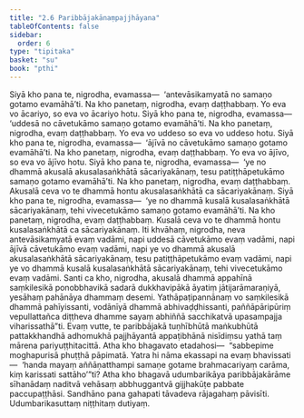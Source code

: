 ```yaml
---
title: "2.6 Paribbājakānaṃpajjhāyana"
tableOfContents: false
sidebar:
  order: 6
type: "tipitaka"
basket: "su"
book: "pthi"
---
```



<DynamicBreadcrumb />

<Division number="78" book="pthi" bookNo="8" page="46">

<Paragraph number="174" book="pthi">
Siyā kho pana te, nigrodha, evamassa—  ‘antevāsikamyatā no samaṇo gotamo evamāhā’ti. Na kho panetaṃ, nigrodha, evaṃ daṭṭhabbaṃ. Yo eva vo ācariyo, so eva vo ācariyo hotu.
</Paragraph>

<Paragraph number="175" book="pthi">
Siyā kho pana te, nigrodha, evamassa—  ‘uddesā no cāvetukāmo samaṇo gotamo evamāhā’ti. Na kho panetaṃ, nigrodha, evaṃ daṭṭhabbaṃ. Yo eva vo uddeso so eva vo uddeso hotu.
</Paragraph>

<Paragraph number="176" book="pthi">
Siyā kho pana te, nigrodha, evamassa—  ‘ājīvā no cāvetukāmo samaṇo gotamo evamāhā’ti. Na kho panetaṃ, nigrodha, evaṃ daṭṭhabbaṃ. Yo eva vo ājīvo, so eva vo ājīvo hotu.
</Paragraph>

<Paragraph number="177" book="pthi">
Siyā kho pana te, nigrodha, evamassa—  ‘ye no dhammā akusalā akusalasaṅkhātā sācariyakānaṃ, tesu patiṭṭhāpetukāmo samaṇo gotamo evamāhā’ti. Na kho panetaṃ, nigrodha, evaṃ daṭṭhabbaṃ. Akusalā ceva vo te dhammā hontu akusalasaṅkhātā ca sācariyakānaṃ.
</Paragraph>

<Paragraph number="178" book="pthi">
Siyā kho pana te, nigrodha, evamassa—  ‘ye no dhammā kusalā kusalasaṅkhātā sācariyakānaṃ, tehi vivecetukāmo samaṇo gotamo evamāhā’ti. Na kho panetaṃ, nigrodha, evaṃ daṭṭhabbaṃ. Kusalā ceva vo te dhammā hontu kusalasaṅkhātā ca sācariyakānaṃ.
</Paragraph>

<Paragraph number="179" book="pthi">
Iti khvāhaṃ, nigrodha, neva antevāsikamyatā evaṃ vadāmi, napi uddesā cāvetukāmo evaṃ vadāmi, napi ājīvā cāvetukāmo evaṃ vadāmi, napi ye vo dhammā akusalā akusalasaṅkhātā sācariyakānaṃ, tesu patiṭṭhāpetukāmo evaṃ vadāmi, napi ye vo dhammā kusalā kusalasaṅkhātā sācariyakānaṃ, tehi vivecetukāmo evaṃ vadāmi. Santi ca kho, nigrodha, akusalā dhammā appahīnā saṃkilesikā ponobbhavikā sadarā dukkhavipākā āyatiṃ jātijarāmaraṇiyā, yesāhaṃ pahānāya dhammaṃ desemi. Yathāpaṭipannānaṃ vo saṃkilesikā dhammā pahīyissanti, vodānīyā dhammā abhivaḍḍhissanti, paññāpāripūriṃ vepullattañca diṭṭheva dhamme sayaṃ abhiññā sacchikatvā upasampajja viharissathā”ti.
</Paragraph>

</Division>
<Division number="79" book="pthi" bookNo="8" page="47">

<Paragraph number="180" book="pthi">
Evaṃ vutte, te paribbājakā tuṇhībhūtā maṅkubhūtā pattakkhandhā adhomukhā pajjhāyantā appaṭibhānā nisīdiṃsu yathā taṃ mārena pariyuṭṭhitacittā. Atha kho bhagavato etadahosi—  “sabbepime moghapurisā phuṭṭhā pāpimatā. Yatra hi nāma ekassapi na evaṃ bhavissati—  ‘handa mayaṃ aññāṇatthampi samaṇe gotame brahmacariyaṃ carāma, kiṃ karissati sattāho’”ti?
</Paragraph>

<Paragraph number="181" book="pthi">
Atha kho bhagavā udumbarikāya paribbājakārāme sīhanādaṃ naditvā vehāsaṃ abbhuggantvā gijjhakūṭe pabbate paccupaṭṭhāsi. Sandhāno pana gahapati tāvadeva rājagahaṃ pāvisīti.

</Paragraph>
</Division>

<Paragraph number="182" type="center" book="pthi">
Udumbarikasuttaṃ niṭṭhitaṃ dutiyaṃ.
</Paragraph>